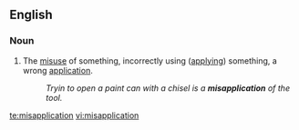 ==English==
===Noun===
{{en-noun}}

#The [[misuse]] of something, incorrectly using ([[apply]]ing) something, a wrong [[application]].
#:''Tryin to open a paint can with a chisel is a '''misapplication''' of the tool.''

[[te:misapplication]]
[[vi:misapplication]]